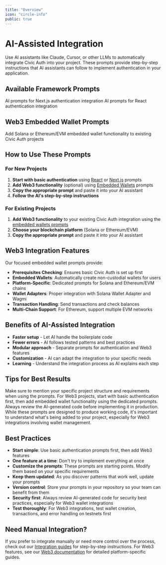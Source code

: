 ```yaml
---
title: "Overview"
icon: "circle-info"
public: true
---
```


# AI-Assisted Integration

Use AI assistants like Claude, Cursor, or other LLMs to automatically integrate Civic Auth into your project. These prompts provide step-by-step instructions that AI assistants can follow to implement authentication in your application.

## Available Framework Prompts

<CardGroup cols={2}>
  <Card title="Next.js" href="/ai-prompts/nextjs" icon="js">
    AI prompts for Next.js authentication integration
  </Card>
  <Card title="React" href="/ai-prompts/react" icon="react">
    AI prompts for React authentication integration
  </Card>
</CardGroup>

## Web3 Embedded Wallet Prompts

<Card title="Embedded Wallets" href="/ai-prompts/embedded-wallets" icon="wallet">
  Add Solana or Ethereum/EVM embedded wallet functionality to existing Civic Auth projects
</Card>

## How to Use These Prompts

### For New Projects
1. **Start with basic authentication** using [React](/ai-prompts/react) or [Next.js](/ai-prompts/nextjs) prompts
2. **Add Web3 functionality** (optional) using [Embedded Wallets](/ai-prompts/embedded-wallets) prompts
3. **Copy the appropriate prompt** and paste it into your AI assistant
4. **Follow the AI's step-by-step instructions**

### For Existing Projects
1. **Add Web3 functionality** to your existing Civic Auth integration using the [embedded wallets prompts](/ai-prompts/embedded-wallets)
2. **Choose your blockchain platform** (Solana or Ethereum/EVM)
3. **Copy the appropriate prompt** and paste it into your AI assistant

## Web3 Integration Features

Our focused embedded wallet prompts provide:

- **Prerequisites Checking**: Ensures basic Civic Auth is set up first
- **Embedded Wallets**: Automatically create non-custodial wallets for users
- **Platform-Specific**: Dedicated prompts for Solana and Ethereum/EVM chains
- **Wallet Adapters**: Proper integration with Solana Wallet Adapter and Wagmi
- **Transaction Handling**: Send transactions and check balances
- **Multi-Chain Support**: For Ethereum, support multiple EVM networks

## Benefits of AI-Assisted Integration

- **Faster setup** - Let AI handle the boilerplate code
- **Fewer errors** - AI follows tested patterns and best practices
- **Modular approach** - Separate prompts for authentication and Web3 features
- **Customization** - AI can adapt the integration to your specific needs
- **Learning** - Understand the integration process as AI explains each step

## Tips for Best Results

<Tip>
Make sure to mention your specific project structure and requirements when using the prompts. For Web3 projects, start with basic authentication first, then add embedded wallet functionality using the dedicated prompts.
</Tip>

<Warning>
Always review the AI-generated code before implementing it in production. While these prompts are designed to produce working code, it's important to understand what's being added to your project, especially for Web3 integrations involving wallet management.
</Warning>

## Best Practices

- **Start simple**: Use basic authentication prompts first, then add Web3 features
- **One feature at a time**: Don't try to implement everything at once
- **Customize the prompts**: These prompts are starting points. Modify them based on your specific requirements
- **Keep them updated**: As you discover patterns that work well, update your prompts
- **Version control**: Store your prompts in your repository so your team can benefit from them
- **Security first**: Always review AI-generated code for security best practices, especially for Web3 wallet integrations
- **Test thoroughly**: For Web3 integrations, test wallet creation, transactions, and error handling on testnets first

## Need Manual Integration?

If you prefer to integrate manually or need more control over the process, check out our [Integration guides](/integration) for step-by-step instructions. For Web3 features, see our [Web3 documentation](/web3) for detailed platform-specific guides.
